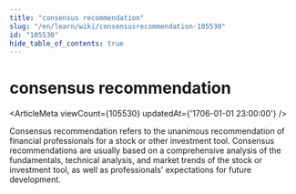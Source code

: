 ```yaml
---
title: "consensus recommendation"
slug: "/en/learn/wiki/consensusrecommendation-105530"
id: "105530"
hide_table_of_contents: true
---
```



# consensus recommendation

<ArticleMeta viewCount={105530} updatedAt={'1706-01-01 23:00:00'} />

Consensus recommendation refers to the unanimous recommendation of financial professionals for a stock or other investment tool. Consensus recommendations are usually based on a comprehensive analysis of the fundamentals, technical analysis, and market trends of the stock or investment tool, as well as professionals' expectations for future development.
